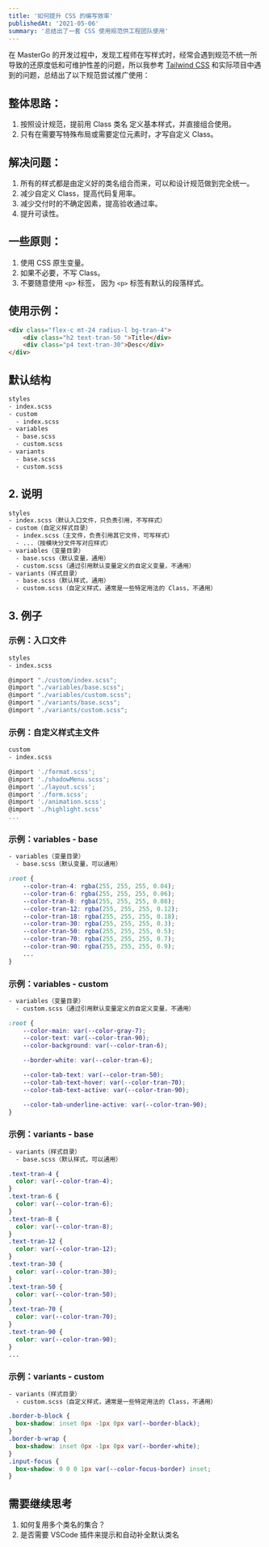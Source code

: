 ```yaml
---
title: '如何提升 CSS 的编写效率'
publishedAt: '2021-05-06'
summary: '总结出了一套 CSS 使用规范供工程团队使用'
---
```


在 MasterGo 的开发过程中，发现工程师在写样式时，经常会遇到规范不统一所导致的还原度低和可维护性差的问题，所以我参考 [Tailwind CSS](https://tailwindcss.com) 和实际项目中遇到的问题，总结出了以下规范尝试推广使用：

## 整体思路：

1. 按照设计规范，提前用 Class 类名 定义基本样式，并直接组合使用。
2. 只有在需要写特殊布局或需要定位元素时，才写自定义 Class。

## 解决问题：

1. 所有的样式都是由定义好的类名组合而来，可以和设计规范做到完全统一。
2. 减少自定义 Class，提高代码复用率。
3. 减少交付时的不确定因素，提高验收通过率。
4. 提升可读性。

## 一些原则：

1. 使用 CSS 原生变量。
2. 如果不必要，不写 Class。
3. 不要随意使用 `<p>` 标签， 因为 `<p>` 标签有默认的段落样式。

## 使用示例：

```html
<div class="flex-c mt-24 radius-l bg-tran-4">
    <div class="h2 text-tran-50 ">Title</div>
    <div class="p4 text-tran-30">Desc</div>
</div>
```

## 默认结构

```bash
styles
- index.scss
- custom
  - index.scss
- variables
  - base.scss
  - custom.scss
- variants
  - base.scss
  - custom.scss
```

## 2. 说明

```bash
styles
- index.scss（默认入口文件，只负责引用，不写样式）
- custom（自定义样式目录）
  - index.scss（主文件，负责引用其它文件，可写样式）
  - ...（按模块分文件写对应样式）
- variables（变量目录）
  - base.scss（默认变量，通用）
  - custom.scss（通过引用默认变量定义的自定义变量，不通用）
- variants（样式目录）
  - base.scss（默认样式，通用）
  - custom.scss（自定义样式，通常是一些特定用法的 Class，不通用）
```

## 3. 例子

### 示例：入口文件

```bash
styles
- index.scss
```

```javascript
@import "./custom/index.scss";
@import "./variables/base.scss";
@import "./variables/custom.scss";
@import "./variants/base.scss";
@import "./variants/custom.scss";
```

### 示例：自定义样式主文件

```bash
custom
- index.scss
```

```javascript
@import './format.scss';
@import './shadowMenu.scss';
@import './layout.scss';
@import './form.scss';
@import './animation.scss';
@import './highlight.scss'
...
```

### 示例：variables - base

```bash
- variables（变量目录）
  - base.scss（默认变量，可以通用）
```

```css
:root {
    --color-tran-4: rgba(255, 255, 255, 0.04);
    --color-tran-6: rgba(255, 255, 255, 0.06);
    --color-tran-8: rgba(255, 255, 255, 0.08);
    --color-tran-12: rgba(255, 255, 255, 0.12);
    --color-tran-18: rgba(255, 255, 255, 0.18);
    --color-tran-30: rgba(255, 255, 255, 0.3);
    --color-tran-50: rgba(255, 255, 255, 0.5);
    --color-tran-70: rgba(255, 255, 255, 0.7);
    --color-tran-90: rgba(255, 255, 255, 0.9);
    ...
}
```

### 示例：variables - custom

```bash
- variables（变量目录）
  - custom.scss（通过引用默认变量定义的自定义变量，不通用）
```

```css
:root {
    --color-main: var(--color-gray-7);
    --color-text: var(--color-tran-90);
    --color-background: var(--color-tran-6);

    --border-white: var(--color-tran-6);

    --color-tab-text: var(--color-tran-50);
    --color-tab-text-hover: var(--color-tran-70);
    --color-tab-text-active: var(--color-tran-90);

    --color-tab-underline-active: var(--color-tran-90);
}
```

### 示例：variants - base

```bash
- variants（样式目录）
  - base.scss（默认样式，可以通用）
```

```css
.text-tran-4 {
  color: var(--color-tran-4);
}
.text-tran-6 {
  color: var(--color-tran-6);
}
.text-tran-8 {
  color: var(--color-tran-8);
}
.text-tran-12 {
  color: var(--color-tran-12);
}
.text-tran-30 {
  color: var(--color-tran-30);
}
.text-tran-50 {
  color: var(--color-tran-50);
}
.text-tran-70 {
  color: var(--color-tran-70);
}
.text-tran-90 {
  color: var(--color-tran-90);
}
...
```

### 示例：variants - custom

```bash
- variants（样式目录）
  - custom.scss（自定义样式，通常是一些特定用法的 Class，不通用）
```

```css
.border-b-block {
  box-shadow: inset 0px -1px 0px var(--border-black);
}
.border-b-wrap {
  box-shadow: inset 0px -1px 0px var(--border-white);
}
.input-focus {
  box-shadow: 0 0 0 1px var(--color-focus-border) inset;
}
```

## 需要继续思考

1. 如何复用多个类名的集合？
2. 是否需要 VSCode 插件来提示和自动补全默认类名
